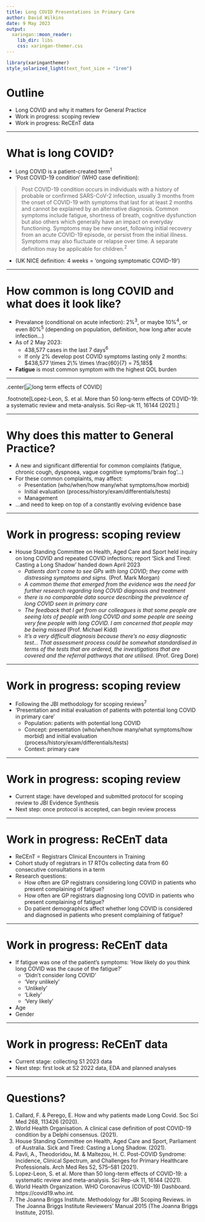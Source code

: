 ```yaml
---
title: Long COVID Presentations in Primary Care
author: David Wilkins
date: 9 May 2023
output:
  xaringan::moon_reader:
    lib_dir: libs
    css: xaringan-themer.css
---
```


```r
library(xaringanthemer)
style_solarized_light(text_font_size = "1rem")
```

# Outline

- Long COVID and why it matters for General Practice
- Work in progress: scoping review
- Work in progress: ReCEnT data

---

# What is long COVID?

- Long COVID is a patient-created term<sup>1</sup>
- 'Post COVID-19 condition' (WHO case definition):

> Post COVID-19 condition occurs in individuals with a history of probable or confirmed SARS-CoV-2 infection, usually 3 months from the onset of COVID-19 with symptoms that last for at least 2 months and cannot be explained by an alternative diagnosis. Common symptoms include fatigue, shortness of breath, cognitive dysfunction but also others which generally have an impact on everyday functioning. Symptoms may be new onset, following initial recovery from an acute COVID-19 episode, or persist from the initial illness. Symptoms may also fluctuate or relapse over time. A separate definition may be applicable for children.<sup>2</sup>

- (UK NICE definition: 4 weeks = 'ongoing symptomatic COVID-19')

---

# How common is long COVID and what does it look like?

- Prevalance (conditional on acute infection): 2%<sup>3</sup>, or maybe 10%<sup>4</sup>, or even 80%<sup>5</sup> (depending on population, definition, how long after acute infection...)
- As of 2 May 2023: 
  - 438,577 cases in the last 7 days<sup>6</sup>
  - If only 2% develop post COVID symptoms lasting only 2 months: $438,577 \times 2\% \times \frac{60}{7} = 75,185$
- **Fatigue** is most common symptom with the highest QOL burden

---

.center[![long term effects of COVID](long_term_effects_of_COVID.png)]

.footnote[Lopez-Leon, S. et al. More than 50 long-term effects of COVID-19: a systematic review and meta-analysis. Sci Rep-uk 11, 16144 (2021).]

---

# Why does this matter to General Practice?

- A new and significant differential for common complaints (fatigue, chronic cough, dyspnoea, vague cognitive symptoms/'brain fog'...)
- For these common complaints, may affect:
  - Presentation (who/when/how many/what symptoms/how morbid)
  - Initial evaluation (process/history/exam/differentials/tests)
  - Management
- ...and need to keep on top of a constantly evolving evidence base

---

# Work in progress: scoping review

- House Standing Committee on Health, Aged Care and Sport held inquiry on long COVID and repeated COVID infections; report 'Sick and Tired: Casting a Long Shadow' handed down April 2023
  - *Patients don't come to see GPs with long COVID; they come with distressing symptoms and signs.* (Prof. Mark Morgan)
  - *A common theme that emerged from the evidence was the need for further research regarding long COVID diagnosis and treatment*
  - *there is no comparable data source describing the prevalence of long COVID seen in primary care*
  - *The feedback that I get from our colleagues is that some people are seeing lots of people with long COVID and some people are seeing very few people with long COVID. I am concerned that people may be being missed* (Prof. Michael Kidd)
  - *It’s a very difficult diagnosis because there’s no easy diagnostic test... That assessment process could be somewhat standardised in terms of the tests that are ordered, the investigations that are covered and the referral pathways that are utilised.* (Prof. Greg Dore)
  
---

# Work in progress: scoping review

- Following the JBI methodology for scoping reviews<sup>7</sup>
- 'Presentation and initial evaluation of patients with potential long COVID in primary care'
  - Population: patients with potential long COVID
  - Concept: presentation (who/when/how many/what symptoms/how morbid) and initial evaluation (process/history/exam/differentials/tests)
  - Context: primary care

---

# Work in progress: scoping review

- Current stage: have developed and submitted protocol for scoping review to JBI Evidence Synthesis
- Next step: once protocol is accepted, can begin review process

---

# Work in progress: ReCEnT data

- ReCEnT = Registrars Clinical Encounters in Training
- Cohort study of registrars in 17 RTOs collecting data from 60 consecutive consultations in a term
- Research questions:
  - How often are GP registrars considering long COVID in patients who present complaining of fatigue?
  - How often are GP registrars diagnosing long COVID in patients who present complaining of fatigue?
  - Do patient demographics affect whether long COVID is considered and diagnosed in patients who present complaining of fatigue?

---

# Work in progress: ReCEnT data

- If fatigue was one of the patient's symptoms: ‘How likely do you think long COVID was the cause of the fatigue?’
  - ‘Didn’t consider long COVID’
  - ‘Very unlikely’
  - ‘Unlikely’
  - ‘Likely’
  - ‘Very likely’
- Age
- Gender

---

# Work in progress: ReCEnT data

- Current stage: collecting S1 2023 data
- Next step: first look at S2 2022 data, EDA and planned analyses

---

# Questions?

1. Callard, F. & Perego, E. How and why patients made Long Covid. Soc Sci Med 268, 113426 (2020).
2. World Health Organisation. A clinical case definition of post COVID-19 condition by a Delphi consensus. (2021).
3. House Standing Committee on Health, Aged Care and Sport, Parliament of Australia. Sick and Tired: Casting a Long Shadow. (2021).
4. Pavli, A., Theodoridou, M. & Maltezou, H. C. Post-COVID Syndrome: Incidence, Clinical Spectrum, and Challenges for Primary Healthcare Professionals. Arch Med Res 52, 575–581 (2021).
5. Lopez-Leon, S. et al. More than 50 long-term effects of COVID-19: a systematic review and meta-analysis. Sci Rep-uk 11, 16144 (2021).
6. World Health Organization. WHO Coronavirus (COVID-19) Dashboard. https://covid19.who.int.
7. The Joanna Briggs Institute. Methodology for JBI Scoping Reviews. in The Joanna Briggs Institute Reviewers’ Manual 2015 (The Joanna Briggs Institute, 2015).
